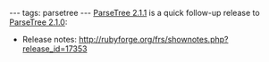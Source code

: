 ---
tags: parsetree
---
[[ParseTree 2.1.1]] is a quick follow-up release to [[ParseTree 2.1.0]]:

* Release notes: http://rubyforge.org/frs/shownotes.php?release_id=17353
